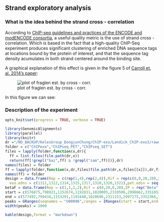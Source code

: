 
## Strand exploratory analysis

### What is the idea behind the strand cross - correlation


According to [ChIP-seq guidelines and practices of the ENCODE and modENCODE consortia](http://www.ncbi.nlm.nih.gov/pmc/articles/PMC3431496/), a useful quality metric is the use of strand cross - correlation. Which is based in the fact that a high-quality ChIP-Seq experiment produces significant clustering of enriched DNA sequence tags at locations bound by the protein of interest, and that the sequence tag density acumulates in both strand centered around the binding site.

A graphical explanation of this effect is given in the figure 5 of [Carroll et. al. 2014's paper](http://journal.frontiersin.org/Journal/10.3389/fgene.2014.00075/full):

![plot of fraglen est. by cross - corr.](figure/fromPaper/figure5-carroll-2014.jpg)

In this figure we can see:


### Description of the experiment

```r
opts_knit$set(progress = TRUE, verbose = TRUE)
```

```r
library(GenomicAlignments)
library(parallel)
library(knitr)
dr ="/NO_BACKUP/KelesGroup_DongjunChung/ChIP-exo/Landick_ChIP-exo3/rawdata"
folder = c("ChIPexo","ChIPseq_PET","ChIPseq_SET")
files = lapply(folder,function(x,dr){
  ff = list.files(file.path(dr,x))
  return(ff[!grepl("bai",ff) & !grepl("sam",ff)])},dr)
names(files) = folder
ff = lapply(folder,function(x,dr,files)file.path(dr,x,files[[x]]),dr,files)
names(ff) = folder
design = data.frame(Rep = c(rep(1,4),rep(2,4)),Rif = rep(c(0,0,20,20),2),IP = rep(c("Sigma70","BetaPrimeFlag"),4),
  exo.edns = c(1311,1312,1314,1315,1317,1318,1320,1321),pet.edsn = seq(1396,1403))
betaF = data.frame(Rep = c(1,1,2,2),Rif = c(0,20,0,20),IP = rep("Beta",4),exo.edns = c(1310,1313,1316,1319))
start = c(576875,798921,1152674,1192831,1820005,2310506,2996662,3351853,3973436,4262028)
end = c(577492,799434,1153291,1193448,1820696,2311153,2997175,3352366,3973949,4262541)
peaks = GRanges(seqnames = "U00096",ranges = IRanges(start = start,end = end),strand = "*")
width(peaks) = 1000
```


```r
kable(design,format = "markdown")
```




